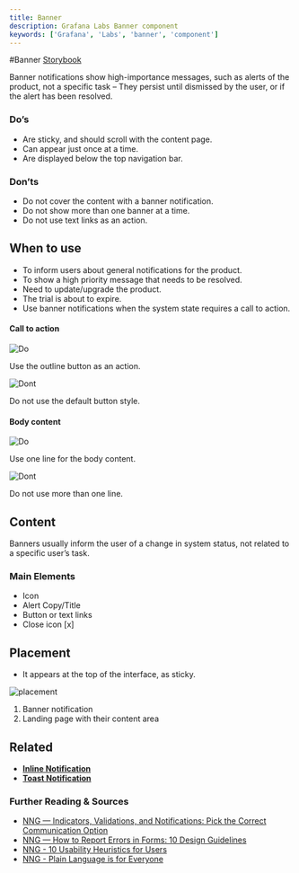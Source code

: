 ```yaml
---
title: Banner
description: Grafana Labs Banner component
keywords: ['Grafana', 'Labs', 'banner', 'component']
---
```



#Banner <Badge text='ready' color='green'></Badge> <a href='https://developers.grafana.com/ui/latest/index.html?path=/story/overlays-alert--examples' target='_blank' className='header-links'>Storybook <Icon name="external-link-alt"/> </a>

Banner notifications show high-importance messages, such as alerts of the product, not a specific task – They persist until dismissed by the user, or if the alert has been resolved.

### Do’s

- Are sticky, and should scroll with the content page.
- Can appear just once at a time.
- Are displayed below the top navigation bar.

### Don’ts

- Do not cover the content with a banner notification.
- Do not show more than one banner at a time.
- Do not use text links as an action.

## When to use

* To inform users about general notifications for the product.
* To show a high priority message that needs to be resolved.
* Need to update/upgrade the product.
* The trial is about to expire.
* Use banner notifications when the system state requires a call to action.

#### Call to action

<div className='two-images-comparison'>

<div>

![Do](/img/banner.button_do.png) 

Use the outline button as an action.

</div>

<div>

![Dont](/img/banner.button_dont.png)

Do not use the default button style.

</div>

</div>

#### Body content

<div className='two-images-comparison'>

<div>

![Do](/img/banner.details_do.png)

Use one line for the body content.

</div>

<div>

![Dont](/img/banner.details_dont.png)

Do not use more than one line.

</div>

</div>

## Content

Banners usually inform the user of a change in system status, not related to a specific user’s task.

### Main Elements

- Icon
- Alert Copy/Title
- Button or text links
- Close icon [x]

## Placement

* It appears at the top of the interface, as sticky.

![placement](/img/banner.placement.png)

1. Banner notification 
2. Landing page with their content area

## Related

- **[Inline Notification](/design-system/Components/alert-inline)**
- **[Toast Notification](/design-system/Components/alert-toast)**

### Further Reading & Sources

- [NNG — Indicators, Validations, and Notifications: Pick the Correct Communication Option](https://www.nngroup.com/articles/indicators-validations-notifications/)
- [NNG — How to Report Errors in Forms: 10 Design Guidelines](https://www.nngroup.com/articles/errors-forms-design-guidelines/)
- [NNG - 10 Usability Heuristics for Users](https://www.nngroup.com/articles/ten-usability-heuristics/)
- [NNG - Plain Language is for Everyone](https://www.nngroup.com/articles/plain-language-experts/)
